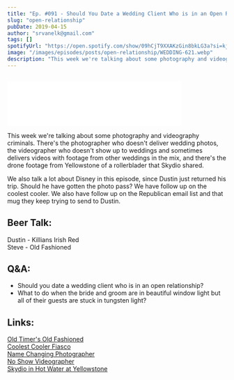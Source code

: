 ```yaml
---
title: "Ep. #091 - Should You Date a Wedding Client Who is in an Open Relationship?"
slug: "open-relationship"
pubDate: 2019-04-15
author: "srvanelk@gmail.com"
tags: []
spotifyUrl: "https://open.spotify.com/show/09hCjT9XXAKzGin8bkLG3a?si=kjRZvQ1JTb6Ov3HVzSSlWA"
image: "/images/episodes/posts/open-relationship/WEDDING-621.webp"
description: "This week we're talking about some photography and videography criminals. There's the photographer who doesn't deliver wedding photos, the videographer who doesn't show up to weddings and sometimes delivers videos with footage from other weddings in the mix, and there's the drone footage from Yellowstone of a rollerblader that Skydio shared."
---
```


<figure>
  <img src="/images/episodes/posts/open-relationship/WEDDING-621.webp" alt="" />
</figure>
<iframe class="embedly-embed" src="//cdn.embedly.com/widgets/media.html?src=https%3A%2F%2Fanchor.fm%2Fweddingphotohangover%2Fembed%2Fepisodes%2FEp--091---Should-You-Date-a-Wedding-Client-Who-is-in-an-Open-Relationship-e3o6qu&url=https%3A%2F%2Fanchor.fm%2Fweddingphotohangover%2Fepisodes%2FEp--091---Should-You-Date-a-Wedding-Client-Who-is-in-an-Open-Relationship-e3o6qu&image=https%3A%2F%2Fs3-us-west-2.amazonaws.com%2Fanchor-generated-image-bank%2Fproduction%2Fpodcast_uploaded_episode400%2F805714%2F805714-1555300512126-8ff4766cf4f87.jpg&key=61d05c9d54e8455ea7a9677c366be814&type=text%2Fhtml&schema=anchor&wmode=opaque" width="400" height="102" scrolling="no" frameborder="0" allow="autoplay; fullscreen" allowfullscreen="true"></iframe>

This week we're talking about some photography and videography criminals. There's the photographer who doesn't deliver wedding photos, the videographer who doesn't show up to weddings and sometimes delivers videos with footage from other weddings in the mix, and there's the drone footage from Yellowstone of a rollerblader that Skydio shared.

We also talk a lot about Disney in this episode, since Dustin just returned his trip. Should he have gotten the photo pass? We have follow up on the coolest cooler. We also have follow up on the Republican email list and that mug they keep trying to send to Dustin.

## Beer Talk:  
Dustin - Killians Irish Red  
Steve - Old Fashioned

## Q&A:
- Should you date a wedding client who is in an open relationship?
- What to do when the bride and groom are in beautiful window light but all of their guests are stuck in tungsten light?

## Links:
[Old Timer's Old Fashioned](https://slate.com/human-interest/2011/11/the-old-fashioned-a-complete-history-and-guide-to-this-classic-cocktail.html)  
[Coolest Cooler Fiasco](https://www.oregonlive.com/business/2018/06/kickstarter_fiasco_coolest_coo.html?fbclid=IwAR2n9VzyS6pMi3mScoy_sTdZY_PSiLYdkNR6R2PJCWbnx1_4GlTWdQRYrC0)  
[Name Changing Photographer](https://www.ishmom.com/instacrime-an-alleged-midwest-wedding-photography-scam/)  
[No Show Videographer](https://fstoppers.com/news/wisconsin-wedding-photographer-pay-out-14000-after-no-shows-352017)  
[Skydio in Hot Water at Yellowstone](https://www.diyphotography.net/skydio-slammed-for-sharing-illegal-drone-footage-over-yellowstone-national-park/)
